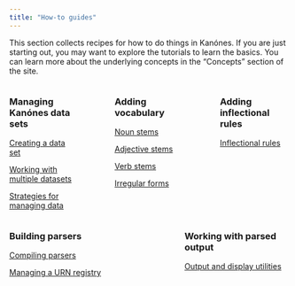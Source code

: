 ```yaml
---
title: "How-to guides"
---
```


This section collects recipes for how to do things in Kanónes. If you are just starting out, you may want to explore the tutorials to learn the basics.  You can learn more about the underlying concepts in the "Concepts" section of the site.

:::: {.columns}

::: {.column width="25%"}
### Managing Kanónes data sets

[Creating a data set](dataset-guide.qmd)

[Working with multiple datasets](multiple-ds.qmd)

[Strategies for managing data](dataset-strategies.qmd)
:::

::: {.column width="5%"}
<!-- empty column to create gap -->
:::

::: {.column width="25%"}
### Adding vocabulary

[Noun stems](nounstems-guide.qmd)

[Adjective stems](adjectivestems-guide.qmd)

[Verb stems](verbstems-guide.qmd)

[Irregular forms](irregularsetms-guide.qmd)


:::

::: {.column width="5%"}
<!-- empty column to create gap -->
:::

::: {.column width="25%"}
### Adding inflectional rules

[Inflectional rules](inflectional-rules.qmd)
:::

::::



:::: {.columns}

::: {.column width="25%"}
### Building parsers

[Compiling parsers](parser-build.qmd)

[Managing a URN registry](registry.qmd)
:::

::: {.column width="5%"}
<!-- empty column to create gap -->
:::



::: {.column width="25%"}
### Working with parsed output

[Output and display utilities](utilities.qmd)

:::

::::